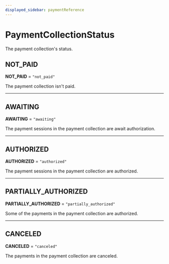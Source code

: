 ```yaml
---
displayed_sidebar: paymentReference
---
```



# PaymentCollectionStatus

The payment collection's status.

## NOT\_PAID

 **NOT\_PAID** = `"not_paid"`

The payment collection isn't paid.

___

## AWAITING

 **AWAITING** = `"awaiting"`

The payment sessions in the payment collection are await authorization.

___

## AUTHORIZED

 **AUTHORIZED** = `"authorized"`

The payment sessions in the payment collection are authorized.

___

## PARTIALLY\_AUTHORIZED

 **PARTIALLY\_AUTHORIZED** = `"partially_authorized"`

Some of the payments in the payment collection are authorized.

___

## CANCELED

 **CANCELED** = `"canceled"`

The payments in the payment collection are canceled.
